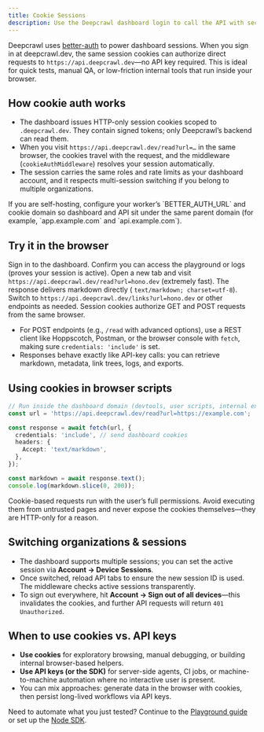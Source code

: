 ```yaml
---
title: Cookie Sessions
description: Use the Deepcrawl dashboard login to call the API with secure session cookies directly from your browser.
---
```


Deepcrawl uses [better-auth](https://better-auth.com/) to power dashboard sessions. When you sign in at <Link href="https://deepcrawl.dev">deepcrawl.dev</Link>, the same session cookies can authorize direct requests to `https://api.deepcrawl.dev`—no API key required. This is ideal for quick tests, manual QA, or low-friction internal tools that run inside your browser.

## How cookie auth works
- The dashboard issues HTTP-only session cookies scoped to `.deepcrawl.dev`. They contain signed tokens; only Deepcrawl’s backend can read them.
- When you visit `https://api.deepcrawl.dev/read?url=…` in the same browser, the cookies travel with the request, and the middleware (`cookieAuthMiddleware`) resolves your session automatically.
- The session carries the same roles and rate limits as your dashboard account, and it respects multi-session switching if you belong to multiple organizations.

<Callout type="info">
If you are self-hosting, configure your worker’s `BETTER_AUTH_URL` and cookie domain so dashboard and API sit under the same parent domain (for example, `app.example.com` and `api.example.com`).
</Callout>

## Try it in the browser

<Steps>
  <Step>
    Sign in to the dashboard. Confirm you can access the playground or logs (proves your session is active).
  </Step>
  <Step>
    Open a new tab and visit <code>https://api.deepcrawl.dev/read?url=hono.dev</code> (extremely fast). The response delivers markdown directly (
    <code>text/markdown; charset=utf-8</code>).
  </Step>
  <Step>
    Switch to <code>https://api.deepcrawl.dev/links?url=hono.dev</code> or other endpoints as needed. Session cookies authorize GET and POST requests from the same browser.
  </Step>
</Steps>

- For POST endpoints (e.g., `/read` with advanced options), use a REST client like Hoppscotch, Postman, or the browser console with `fetch`, making sure `credentials: 'include'` is set.
- Responses behave exactly like API-key calls: you can retrieve markdown, metadata, link trees, logs, and exports.

## Using cookies in browser scripts

```ts
// Run inside the dashboard domain (devtools, user scripts, internal extensions)
const url = 'https://api.deepcrawl.dev/read?url=https://example.com';

const response = await fetch(url, {
  credentials: 'include', // send dashboard cookies
  headers: {
    Accept: 'text/markdown',
  },
});

const markdown = await response.text();
console.log(markdown.slice(0, 200));
```

<Callout type="warn">
Cookie-based requests run with the user’s full permissions. Avoid executing them from untrusted pages and never expose the cookies themselves—they are HTTP-only for a reason.
</Callout>

## Switching organizations & sessions
- The dashboard supports multiple sessions; you can set the active session via **Account → Device Sessions**.
- Once switched, reload API tabs to ensure the new session ID is used. The middleware checks active sessions transparently.
- To sign out everywhere, hit **Account → Sign out of all devices**—this invalidates the cookies, and further API requests will return `401 Unauthorized`.

## When to use cookies vs. API keys
- **Use cookies** for exploratory browsing, manual debugging, or building internal browser-based helpers.
- **Use API keys (or the SDK)** for server-side agents, CI jobs, or machine-to-machine automation where no interactive user is present.
- You can mix approaches: generate data in the browser with cookies, then persist long-lived workflows via API keys.

Need to automate what you just tested? Continue to the [Playground guide](/docs/usage/playground) or set up the [Node SDK](/docs/usage/installation/node-sdk).
